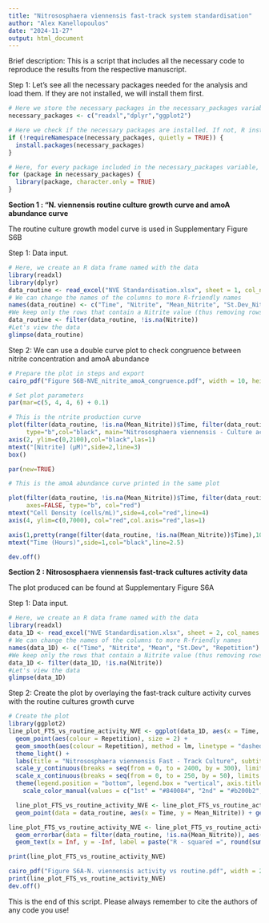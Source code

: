 ---
title: "Nitrososphaera viennensis fast-track system standardisation"
author: "Alex Kanellopoulos"
date: "2024-11-27"
output: html_document
---

Brief description: This is a script that includes all the necessary code to reproduce the results from the respective manuscript. 

Step 1: Let's see all the necessary packages needed for the analysis and load them. If they are not installed, we will install them first. 

```{r Library Installation and Loading, echo=TRUE, message=FALSE, warning=FALSE}
# Here we store the necessary packages in the necessary_packages variable
necessary_packages <- c("readxl","dplyr","ggplot2")

# Here we check if the necessary packages are installed. If not, R installs them 
if (!requireNamespace(necessary_packages, quietly = TRUE)) {
  install.packages(necessary_packages)
}

# Here, for every package included in the necessary_packages variable, R will load it. The character.only = TRUE ensures that library() will try to interpret the package names as characters (as it needs for it to work) 
for (package in necessary_packages) {
  library(package, character.only = TRUE)
}
```

**Section 1 : "N. viennensis routine culture growth curve and amoA abundance curve**

The routine culture growth model curve is used in Supplementary Figure S6Β 

Step 1: Data input.

```{r Data import and pre-processing, echo=TRUE}
# Here, we create an R data frame named with the data
library(readxl)
library(dplyr)
data_routine <- read_excel("NVE Standardisation.xlsx", sheet = 1, col_names = TRUE)
# We can change the names of the columns to more R-friendly names
names(data_routine) <- c("Time", "Nitrite", "Mean_Nitrite", "St.Dev_Nitrite", "Cells", "Mean_Cells","St.Dev_Cells")
#We keep only the rows that contain a Nitrite value (thus removing rows that are left blank to make life easier when viewing the .xlsx file)
data_routine <- filter(data_routine, !is.na(Nitrite))
#Let's view the data
glimpse(data_routine)
```

Step 2: We can use a double curve plot to check congruence between nitrite concentration and amoA abundance

```{r echo=TRUE, message=FALSE, warning=FALSE}
# Prepare the plot in steps and export
cairo_pdf("Figure S6B-NVE_nitrite_amoA_congruence.pdf", width = 10, height = 8)

# Set plot parameters
par(mar=c(5, 4, 4, 6) + 0.1)

# This is the ntrite production curve
plot(filter(data_routine, !is.na(Mean_Nitrite))$Time, filter(data_routine, !is.na(Mean_Nitrite))$Mean_Nitrite, pch=16, axes=FALSE, ylim=c(0,2100), xlab="", ylab="", 
     type="b",col="black", main="Nitrososphaera viennensis - Culture activity compared to flow cytometry data")
axis(2, ylim=c(0,2100),col="black",las=1)  
mtext("[Nitrite] (μM)",side=2,line=3)
box()

par(new=TRUE)

# This is the amoA abundance curve printed in the same plot 

plot(filter(data_routine, !is.na(Mean_Nitrite))$Time, filter(data_routine, !is.na(Mean_Nitrite))$Mean_Cells,  xlab="", ylab="", ylim=c(4E+04,3.5E+07), 
     axes=FALSE, type="b", col="red")
mtext("Cell Density (cells/mL)",side=4,col="red",line=4) 
axis(4, ylim=c(0,7000), col="red",col.axis="red",las=1)

axis(1,pretty(range(filter(data_routine, !is.na(Mean_Nitrite))$Time),10))
mtext("Time (Hours)",side=1,col="black",line=2.5)  

dev.off()

```

**Section 2 : Nitrososphaera viennensis fast-track cultures activity data**

The plot produced can be found at Supplementary Figure S6A

Step 1: Data input.

```{r Data import and pre-processing, echo=TRUE}
# Here, we create an R data frame named with the data
library(readxl)
data_1D <- read_excel("NVE Standardisation.xlsx", sheet = 2, col_names = TRUE)
# We can change the names of the columns to more R-friendly names
names(data_1D) <- c("Time", "Nitrite", "Mean", "St.Dev", "Repetition")
#We keep only the rows that contain a Nitrite value (thus removing rows that are left blank to make life easier when viewing the .xlsx file)
data_1D <- filter(data_1D, !is.na(Nitrite))
#Let's view the data
glimpse(data_1D)
```

Step 2: Create the plot by overlaying the fast-track culture activity curves with the routine cultures growth curve

```{r Data import and pre-processing, echo=TRUE}
# Create the plot 
library(ggplot2)
line_plot_FTS_vs_routine_activity_NVE <- ggplot(data_1D, aes(x = Time, y = Nitrite)) +
  geom_point(aes(colour = Repetition), size = 2) + 
  geom_smooth(aes(colour = Repetition), method = lm, linetype = "dashed", linewidth = 2, se = F, fullrange = T) + 
  theme_light() + 
  labs(title = "Nitrososphaera viennensis Fast - Track Culture", subtitle = "Linear Regression compared to the growth model for the Routine culture", x = "Time (Hours)", y = "[Nitrite] (μM)") + 
  scale_y_continuous(breaks = seq(from = 0, to = 2400, by = 300), limits = c(0,2400)) +
  scale_x_continuous(breaks = seq(from = 0, to = 250, by = 50), limits = c(0,250)) +
  theme(legend.position = "bottom", legend.box = "vertical", axis.title = element_text(size = 28), axis.text = element_text(size = 24), legend.text = element_text(size = 20), legend.title = element_text(size = 20), plot.title = element_text(size = 20), plot.subtitle = element_text(size = 18)) + 
    scale_color_manual(values = c("1st" = "#840084", "2nd" = "#b200b2", "3rd" = "#ff6bff", "Routine Culture" = "#006b6b"), name = "Culture")

  line_plot_FTS_vs_routine_activity_NVE <- line_plot_FTS_vs_routine_activity_NVE + 
  geom_point(data = data_routine, aes(x = Time, y = Mean_Nitrite)) + geom_line(data = filter(data_routine, !is.na(Mean_Nitrite)), aes(x = Time, y = Mean_Nitrite, colour = "Routine Culture"), linewidth = 1) 

line_plot_FTS_vs_routine_activity_NVE <- line_plot_FTS_vs_routine_activity_NVE + 
  geom_errorbar(data = filter(data_routine, !is.na(Mean_Nitrite)), aes(x = Time, ymin = Mean_Nitrite - St.Dev_Nitrite, ymax = Mean_Nitrite + St.Dev_Nitrite), colour = "#006b6b", width = 1.5) + 
  geom_text(x = Inf, y = -Inf, label = paste("R - squared =", round(summary(lm(Nitrite~Time, data_1D))$adj.r.squared,4)), colour = "magenta4", size = 10, hjust = 1.1, vjust = -2) 

print(line_plot_FTS_vs_routine_activity_NVE)

cairo_pdf("Figure S6A-N. viennensis activity vs routine.pdf", width = 24, height = 12, onefile = T)
print(line_plot_FTS_vs_routine_activity_NVE)
dev.off()


```

This is the end of this script. 
Please always remember to cite the authors of any code you use!

